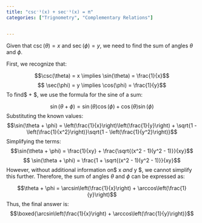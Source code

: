 ```yaml
---
title: "csc⁻¹(x) + sec⁻¹(x) = π"
categories: ["Trignometry", "Complementary Relations"]


---
```




Given that $\csc(\theta) = x$ and $\sec(\phi) = y$, we need to find the sum of angles $\theta$ and $\phi$.

First, we recognize that:

$$\csc(\theta) = x \implies \sin(\theta) = \frac{1}{x}$$$$ \sec(\phi) = y \implies \cos(\phi) = \frac{1}{y}$$To find$ \theta + \phi $, we use the formula for the sine of a sum:

$$\sin(\theta + \phi) = \sin(\theta)\cos(\phi) + \cos(\theta)\sin(\phi)$$Substituting the known values:$$\sin(\theta + \phi) = \left(\frac{1}{x}\right)\left(\frac{1}{y}\right) + \sqrt{1 - \left(\frac{1}{x^2}\right)}\sqrt{1 - \left(\frac{1}{y^2}\right)}$$Simplifying the terms:$$\sin(\theta + \phi) = \frac{1}{xy} + \frac{\sqrt{(x^2 - 1)(y^2 - 1)}}{xy}$$$$ \sin(\theta + \phi) = \frac{1 + \sqrt{(x^2 - 1)(y^2 - 1)}}{xy}$$However, without additional information on$ x $and$ y $, we cannot simplify this further. Therefore, the sum of angles $\theta$ and $\phi$ can be expressed as:

$$\theta + \phi = \arcsin\left(\frac{1}{x}\right) + \arccos\left(\frac{1}{y}\right)$$Thus, the final answer is:$$\boxed{\arcsin\left(\frac{1}{x}\right) + \arccos\left(\frac{1}{y}\right)}$$
